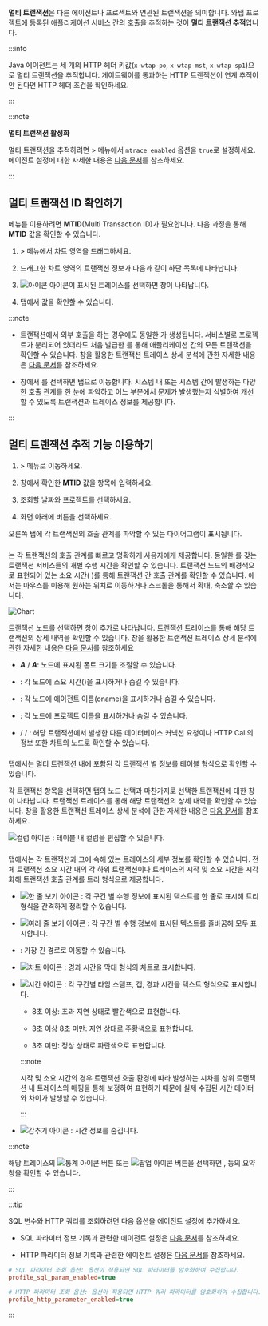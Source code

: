 **멀티 트랜잭션**은 다른 에이전트나 프로젝트와 연관된 트랜잭션을 의미합니다. 와탭 프로젝트에 등록된 애플리케이션 서비스 간의 호출을 추적하는 것이 **멀티 트랜잭션 추적**입니다. 

<InDoc product="java">

:::info

Java 에이전트는 세 개의 HTTP 헤더 키값(`x-wtap-po`, `x-wtap-mst`, `x-wtap-sp1`)으로 멀티 트랜잭션을 추적합니다. 게이트웨이를 통과하는 HTTP 트랜잭션이 연계 추적이 안 된다면 HTTP 헤더 조건을 확인하세요.

:::

</InDoc>

:::note

**멀티 트랜잭션 활성화**

멀티 트랜잭션을 추적하려면 <Cmdname sid="management" className="uitext" /> &gt; <Cmdname sid="agent_configuration" className="uitext" /> 메뉴에서 `mtrace_enabled` 옵션을 `true`로 설정하세요. 에이전트 설정에 대한 자세한 내용은 [다음 문서](set-agent#set-agent-service)를 참조하세요.

:::

## 멀티 트랜잭션 ID 확인하기

<Cmdname sid="multi_server_transaction_trace" className="uitext" /> 메뉴를 이용하려면 <b>MTID</b>(Multi Transaction ID)가 필요합니다. 다음 과정을 통해 <b>MTID</b> 값을 확인할 수 있습니다.

1. <Cmdname sid="analysis" className="uitext" /> &gt; <Cmdname sid="AA005" className="uitext" /> 메뉴에서 차트 영역을 드래그하세요. 

1. 드래그한 차트 영역의 트랜잭션 정보가 다음과 같이 하단 <Cmdname sid="trace_list" className="uitext" /> 목록에 나타납니다.

    <ImgLang img='tx-trace-table.png' desc='mtrace_M' />

1. ![아이콘](/img/ic-s-mult-transation.svg) 아이콘이 표시된 트레이스를 선택하면 <Cmdname sid="TTL06527" className="uitext" /> 창이 나타납니다. 

1. <Cmdname sid="TTL06125" className="uitext" /> 탭에서 <Cmdname sid="TTL06107" className="uitext" /> 값을 확인할 수 있습니다. 

    <ImgLang img='tx-trace-dt-up.png' desc='레코드 요약' />

:::note

* 트랜잭션에서 외부 호출을 하는 경우에도 동일한 <Cmdname sid="TTL06107" className="uitext" />가 생성됩니다. 서비스별로 프로젝트가 분리되어 있더라도 처음 발급한 <Cmdname sid="TTL06107" className="uitext" />를 통해 애플리케이션 간의 모든 트랜잭션을 확인할 수 있습니다. <Cmdname sid="TTL06527" className="uitext" /> 창을 활용한 트랜잭션 트레이스 상세 분석에 관한 자세한 내용은 [다음 문서](trs-profile#transaction-info)를 참조하세요.

* <Cmdname sid="TTL06527" className="uitext" /> 창에서 <Cmdname sid="TTL06107" className="uitext" />를 선택하면 <Cmdname sid="TTL06377" className="uitext" /> 탭으로 이동합니다. 시스템 내 또는 시스템 간에 발생하는 다양한 호출 관계를 한 눈에 파악하고 어느 부분에서 문제가 발생했는지 식별하여 개선할 수 있도록 트랜잭션과 트레이스 정보를 제공합니다.

:::

## 멀티 트랜잭션 추적 기능 이용하기

1. <Cmdname sid="analysis" className="uitext" /> &gt; <Cmdname sid="multi_server_transaction_trace" className="uitext" /> 메뉴로 이동하세요.

1. <Cmdname sid="TTL06527" className="uitext" /> 창에서 확인한 <b>MTID</b> 값을 <Cmdname sid="search_mtid_or_custid" className="uitext" /> 항목에 입력하세요.

    <ImgLang img='trace-mtx-mtid.png' desc='MTID' />

1. 조회할 날짜와 프로젝트를 선택하세요.

1. 화면 아래에 <Cmdname sid="apply" className="uitext" /> 버튼을 선택하세요.

오른쪽 <Cmdname sid="BTN07120" className="uitext" /> 탭에 각 트랜잭션의 호출 관계를 파악할 수 있는 다이어그램이 표시됩니다.

<ImgLang img='trace-mtx-mtid-chart.png' desc='멀티 트랜잭션 추적' />


### <Cmdname sid="BTN07120" />

<Cmdname sid="BTN07120" className="uitext" />는 각 트랜잭션의 호출 관계를 빠르고 명확하게 사용자에게 제공합니다. 동일한 <Cmdname sid="TTL06107" className="uitext" />를 갖는 트랜잭션 서비스들의 개별 수행 시간을 확인할 수 있습니다. 트랜잭션 노드의 배경색으로 표현되어 있는 소요 시간(<LinkImage img="number-01.png" desc="number 1"/> <Cmdname sid="time_bar" className="uitext" />)를 통해 트랜잭션 간 호출 관계를 확인할 수 있습니다. <Cmdname sid="BTN07120" className="uitext" />에서는 마우스를 이용해 원하는 위치로 이동하거나 스크롤을 통해서 확대, 축소할 수 있습니다.

![Chart](/img/trace-mtx-chart-timebar.png)

트랜잭션 노드를 선택하면 <Cmdname sid="TTL06527" className="uitext" /> 창이 추가로 나타납니다. 트랜잭션 트레이스를 통해 해당 트랜잭션의 상세 내역을 확인할 수 있습니다. <Cmdname sid="TTL06527" className="uitext" /> 창을 활용한 트랜잭션 트레이스 상세 분석에 관한 자세한 내용은 [다음 문서](trs-profile#transaction-info)를 참조하세요

* ***A***<Cmdname sid="small" className="uitext" /> / ***A***<Cmdname sid="big" className="uitext" />: 노드에 표시된 폰트 크기를 조절할 수 있습니다.

* <Cmdname sid="time_bar" className="uitext" />: 각 노드에 소요 시간(<Cmdname sid="time_bar" className="uitext" />)을 표시하거나 숨길 수 있습니다.

* <Cmdname sid="application_name" className="uitext" />: 각 노드에 에이전트 이름(oname)을 표시하거나 숨길 수 있습니다.

* <Cmdname sid="project" className="uitext" />: 각 노드에 프로젝트 이름을 표시하거나 숨길 수 있습니다.

* <Cmdname sid="database" className="uitext" /> / <Cmdname sid="apply_external_remote" className="uitext" /> / <Cmdname sid="apply_internal_remote" className="uitext" />: 해당 트랜잭션에서 발생한 다른 데이터베이스 커넥션 요청이나 HTTP Call의 정보 또한 차트의 노드로 확인할 수 있습니다.

### <Cmdname sid="BTN07121" />

<Cmdname sid="BTN07121" className="uitext" /> 탭에서는 멀티 트랜잭션 내에 포함된 각 트랜잭션 별 정보를 테이블 형식으로 확인할 수 있습니다.

<ImgLang img='trace-mtx-table.png' desc='테이블' />

각 트랜잭션 항목을 선택하면 <Cmdname sid="BTN07120" className="uitext" /> 탭의 노드 선택과 마찬가지로 선택한 트랜잭션에 대한 <Cmdname sid="TTL06527" className="uitext" /> 창이 나타납니다. 트랜잭션 트레이스를 통해 해당 트랜잭션의 상세 내역을 확인할 수 있습니다. <Cmdname sid="TTL06527" className="uitext" /> 창을 활용한 트랜잭션 트레이스 상세 분석에 관한 자세한 내용은 [다음 문서](trs-profile#transaction-info)를 참조하세요.

![컬럼 아이콘](/img/ic-column.svg) <Cmdname sid="BTN06441" className="uitext" />: 테이블 내 컬럼을 편집할 수 있습니다. 


### <Cmdname sid="BTN06296" />

<Cmdname sid="BTN06296" className="uitext" /> 탭에서는 각 트랜잭션과 그에 속해 있는 트레이스의 세부 정보를 확인할 수 있습니다. 전체 트랜잭션 소요 시간 내의 각 하위 트랜잭션이나 트레이스의 시작 및 소요 시간을 시각화해 트랜잭션 호출 관계를 트리 형식으로 제공합니다.

<ImgLang img='trace-mtx-tree.png' desc='Tree' />

* ![한 줄 보기 아이콘](/img/ic-single-line.svg) <Cmdname sid="BTN06368" className="uitext" />: 각 구간 별 수행 정보에 표시된 텍스트를 한 줄로 표시해 트리 형식을 간격하게 정리할 수 있습니다.

* ![여러 줄 보기 아이콘](/img/ic-multi-line.svg) <Cmdname sid="BTN06369" className="uitext" />: 각 구간 별 수행 정보에 표시된 텍스트를 줄바꿈해 모두 표시합니다.

* <Cmdname sid="BTN06327" className="uitext" />: 가장 긴 경로로 이동할 수 있습니다.

* ![차트 아이콘](/img/ic-bar-chart.svg) <Cmdname sid="BTN06743" className="uitext" />: 경과 시간을 막대 형식의 차트로 표시합니다.

* ![시간 아이콘](/img/ic-custom-time.svg) <Cmdname sid="BTN06744" className="uitext" />: 각 구간별 타임 스탬프, 갭, 경과 시간을 텍스트 형식으로 표시합니다.

  * 8초 이상: <span class='etrs'>초과 지연</span> 상태로 <span class='etrs'>빨간색</span>으로 표현합니다.

  * 3초 이상 8초 미만: <span class='ov5ud10'>지연</span> 상태로 <span class='ov5ud10'>주황색</span>으로 표현합니다.

  * 3초 미만: <span class='woer'>정상</span> 상태로 <span class='woer'>파란색</span>으로 표현합니다.

  :::note

  시작 및 소요 시간의 경우 트랜잭션 호출 환경에 따라 발생하는 시차를 상위 트랜잭션 내 트레이스와 매핑을 통해 보정하여 표현하기 때문에 실제 수집된 시간 데이터와 차이가 발생할 수 있습니다.

  :::

* ![감추기 아이콘](/img/ic-eye-invisible.svg) <Cmdname sid="BTN06745" className="uitext" />: 시간 정보를 숨깁니다.

:::note

해당 트레이스의 ![통계 아이콘](/img/ic-static.svg) 버튼 또는 ![팝업 아이콘](/img/ic-popup.svg) 버튼을 선택하면 <Cmdname sid="remote_http_call_statistics" className="uitext" />, <Cmdname sid="activestack" className="uitext" /> 등의 요약 창을 확인할 수 있습니다.

:::

:::tip

SQL 변수와 HTTP 쿼리를 조회하려면 다음 옵션을 에이전트 설정에 추가하세요.

* SQL 파라미터 정보 기록과 관련한 에이전트 설정은 [다음 문서](agent-dbsql#profile-sql-param)를 참조하세요.

* HTTP 파라미터 정보 기록과 관련한 에이전트 설정은 [다음 문서](agent-transaction#profile_http_parameter)를 참조하세요.

```ini title='whatap.conf'
# SQL 파라미터 조회 옵션: 옵션이 적용되면 SQL 파라미터를 암호화하여 수집합니다.
profile_sql_param_enabled=true 

# HTTP 파라미터 조회 옵션: 옵션이 적용되면 HTTP 쿼리 파라미터를 암호화하여 수집합니다.
profile_http_parameter_enabled=true 
```

:::
